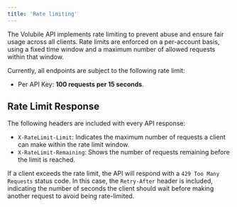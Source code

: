 ```yaml
---
title: 'Rate limiting'
---
```


The Volubile API implements rate limiting to prevent abuse and ensure fair usage across all clients. Rate limits are enforced on a per-account basis, using a fixed time window and a maximum number of allowed requests within that window.

Currently, all endpoints are subject to the following rate limit:

- Per API Key: __100 requests per 15 seconds__.

## Rate Limit Response

The following headers are included with every API response:

- `X-RateLimit-Limit`: Indicates the maximum number of requests a client can make within the rate limit window.
- `X-RateLimit-Remaining`: Shows the number of requests remaining before the limit is reached.

If a client exceeds the rate limit, the API will respond with a `429 Too Many Requests` status code. In this case, the `Retry-After` header is included, indicating the number of seconds the client should wait before making another request to avoid being rate-limited.
